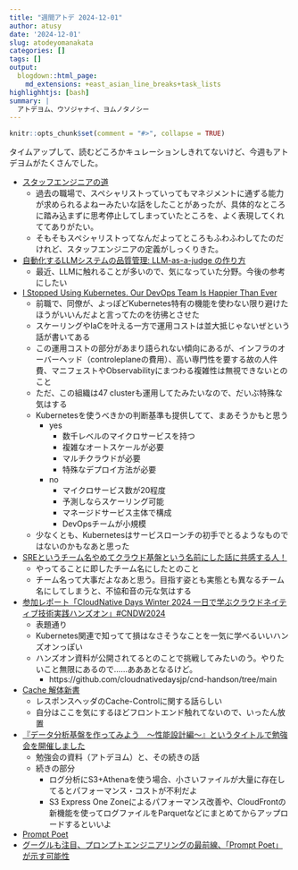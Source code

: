 ```yaml
---
title: "週間アトデ 2024-12-01"
author: atusy
date: '2024-12-01'
slug: atodeyomanakata
categories: []
tags: []
output:
  blogdown::html_page:
    md_extensions: +east_asian_line_breaks+task_lists
highlighhtjs: [bash]
summary: |
  アトデヨム、ウソジャナイ、ヨムノタノシー
---
```


```r
knitr::opts_chunk$set(comment = "#>", collapse = TRUE)
```

タイムアップして、読むどころかキュレーションしきれてないけど、今週もアトデヨムがたくさんでした。

- [スタッフエンジニアの道](https://speakerdeck.com/snoozer05/sutatuhuenzinianodao-the-staff-engineers-path)
    - 過去の職場で、スペシャリストっていってもマネジメントに通ずる能力が求められるよねーみたいな話をしたことがあったが、具体的なところに踏み込まずに思考停止してしまっていたところを、よく表現してくれててありがたい。
    - そもそもスペシャリストってなんだよってところもふわふわしてたのだけれど、スタッフエンジニアの定義がしっくりきた。
- [自動化するLLMシステムの品質管理: LLM-as-a-judge の作り方](https://techblog.gaudiy.com/entry/2024/10/22/105609)
    - 最近、LLMに触れることが多いので、気になっていた分野。今後の参考にしたい
- [I Stopped Using Kubernetes. Our DevOps Team Is Happier Than Ever](https://blog.stackademic.com/i-stopped-using-kubernetes-our-devops-team-is-happier-than-ever-a5519f916ec0)
    - 前職で、同僚が、よっぽどKubernetes特有の機能を使わない限り避けたほうがいいんだよと言ってたのを彷彿とさせた
    - スケーリングやIaCを叶える一方で運用コストは並大抵じゃないぜという話が書いてある
    - この運用コストの部分があまり語られない傾向にあるが、インフラのオーバーヘッド（controleplaneの費用）、高い専門性を要する故の人件費、マニフェストやObservabilityにまつわる複雑性は無視できないとのこと
    - ただ、この組織は47 clusterも運用してたみたいなので、だいぶ特殊な気はする
    - Kubernetesを使うべきかの判断基準も提供してて、まあそうかもと思う
        - yes
            - 数千レベルのマイクロサービスを持つ
            - 複雑なオートスケールが必要
            - マルチクラウドが必要
            - 特殊なデプロイ方法が必要
        - no
            - マイクロサービス数が20程度
            - 予測しならスケーリング可能
            - マネージドサービス主体で構成
            - DevOpsチームが小規模
    - 少なくとも、Kubernetesはサービスローンチの初手でとるようなものではないのかもなあと思った
-  [SREというチーム名やめてクラウド基盤という名前にした話に共感する人！](https://x.com/shin1988/status/1861358233837019335)
    - やってることに即したチーム名にしたとのこと
    - チーム名って大事だよなあと思う。目指す姿とも実態とも異なるチーム名にしてしまうと、不協和音の元な気はする
-  [参加レポート「CloudNative Days Winter 2024 一日で学ぶクラウドネイティブ技術実践ハンズオン」#CNDW2024](https://dev.classmethod.jp/articles/cnd2024-winter-handson-report/)
    - 表題通り
    - Kubernetes関連で知ってて損はなさそうなことを一気に学べるいいハンズオンっぽい
    - ハンズオン資料が公開されてるとのことで挑戦してみたいのう。やりたいこと無限にあるので……あああとなるけど。
        - https://github.com/cloudnativedaysjp/cnd-handson/tree/main
- [Cache 解体新書](https://zenn.dev/jxck/books/cache-anatomia)
    - レスポンスヘッダのCache-Controlに関する話らしい
    - 自分はここを気にするほどフロントエンド触れてないので、いったん放置
- [『データ分析基盤を作ってみよう　～性能設計編～』というタイトルで勉強会を開催しました](https://tech.nri-net.com/entry/2024/11/22/143842)
    - 勉強会の資料（アトデヨム）と、その続きの話
    - 続きの部分
        - ログ分析にS3+Athenaを使う場合、小さいファイルが大量に存在してるとパフォーマンス・コストが不利だよ
        - S3 Express One Zoneによるパフォーマンス改善や、CloudFrontの新機能を使ってログファイルをParquetなどにまとめてからアップロードするといいよ
- [Prompt Poet](https://blog.character.ai/introducing-prompt-poet/)
- [グーグルも注目、プロンプトエンジニアリングの最前線、「Prompt Poet」が示す可能性](https://news.yahoo.co.jp/articles/c170a508b013131fb2a0ab5a29b853f0715721ca)

